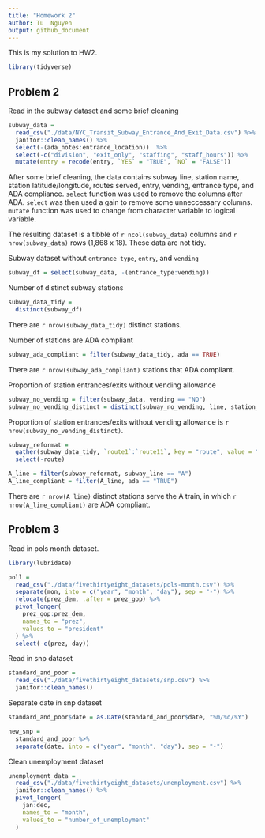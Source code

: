 ```yaml
---
title: "Homework 2"
author: Tu  Nguyen
output: github_document
---
```


This is my solution to HW2.


```r
library(tidyverse)
```

## Problem 2

Read in the subway dataset and some brief cleaning

```r
subway_data = 
  read_csv("./data/NYC_Transit_Subway_Entrance_And_Exit_Data.csv") %>% 
  janitor::clean_names() %>% 
  select(-(ada_notes:entrance_location))  %>% 
  select(-c("division", "exit_only", "staffing", "staff_hours")) %>% 
  mutate(entry = recode(entry, `YES` = "TRUE", `NO` = "FALSE"))
```

After some brief cleaning, the data contains subway line, station name, station latitude/longitude, routes served, entry, vending, entrance type, and ADA compliance. `select` function was used to remove the columns after ADA. `select` was then used a gain to remove some unneccessary columns. `mutate` function was used to change from character variable to logical variable. 

The resulting dataset is a tibble of `r ncol(subway_data)` columns and `r nrow(subway_data)` rows (1,868 x 18). These data are not tidy. 

Subway dataset without `entrance type`, `entry`, and `vending`
```r
subway_df = select(subway_data, -(entrance_type:vending))
```

Number of distinct subway stations
```r
subway_data_tidy = 
  distinct(subway_df)
```
There are `r nrow(subway_data_tidy)` distinct stations. 

Number of stations are ADA compliant
```r
subway_ada_compliant = filter(subway_data_tidy, ada == TRUE)
```
There are `r nrow(subway_ada_compliant)` stations that ADA compliant. 

Proportion of station entrances/exits without vending allowance
```r
subway_no_vending = filter(subway_data, vending == "NO")
subway_no_vending_distinct = distinct(subway_no_vending, line, station_name, vending)
```
Proportion of station entrances/exits without vending allowance is `r nrow(subway_no_vending_distinct)`. 


```r
subway_reformat = 
  gather(subway_data_tidy, `route1`:`route11`, key = "route", value = "subway_line") %>% 
  select(-route)

A_line = filter(subway_reformat, subway_line == "A")
A_line_compliant = filter(A_line, ada == "TRUE")
```
There are `r nrow(A_line)` distinct stations serve the A train, in which `r nrow(A_line_compliant)` are ADA compliant. 

## Problem 3

Read in pols month dataset. 

```r
library(lubridate)
```


```r
poll = 
  read_csv("./data/fivethirtyeight_datasets/pols-month.csv") %>% 
  separate(mon, into = c("year", "month", "day"), sep = "-") %>% 
  relocate(prez_dem, .after = prez_gop) %>% 
  pivot_longer(
    prez_gop:prez_dem,
    names_to = "prez",
    values_to = "president"
  ) %>% 
  select(-c(prez, day))
```

Read in snp dataset

```r
standard_and_poor = 
  read_csv("./data/fivethirtyeight_datasets/snp.csv") %>% 
  janitor::clean_names()
```

Separate date in snp dataset

```r
standard_and_poor$date = as.Date(standard_and_poor$date, "%m/%d/%Y")
```

```r
new_snp = 
  standard_and_poor %>% 
  separate(date, into = c("year", "month", "day"), sep = "-")
```

Clean unemployment dataset

```r
unemployment_data = 
  read_csv("./data/fivethirtyeight_datasets/unemployment.csv") %>% 
  janitor::clean_names() %>% 
  pivot_longer(
    jan:dec,
    names_to = "month",
    values_to = "number_of_unemployment"
  )
```













